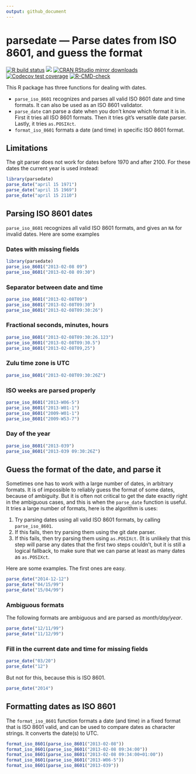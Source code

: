 ```yaml
---
output: github_document
---
```


# parsedate — Parse dates from ISO 8601, and guess the format

<!-- badges: start -->
[![R build status](https://github.com/gaborcsardi/parsedate/workflows/R-CMD-check/badge.svg)](https://github.com/gaborcsardi/parsedate/actions)
[![](https://www.r-pkg.org/badges/version/parsedate)](https://www.r-pkg.org/pkg/parsedate)
[![CRAN RStudio mirror downloads](https://cranlogs.r-pkg.org/badges/parsedate)](https://r-pkg.org/pkg/parsedate)
[![Codecov test coverage](https://codecov.io/gh/gaborcsardi/parsedate/branch/x/graph/badge.svg)](https://app.codecov.io/gh/gaborcsardi/parsedate?branch=x)
[![R-CMD-check](https://github.com/gaborcsardi/parsedate/actions/workflows/R-CMD-check.yaml/badge.svg)](https://github.com/gaborcsardi/parsedate/actions/workflows/R-CMD-check.yaml)
<!-- badges: end -->

This R package has three functions for dealing with dates.

 * `parse_iso_8601` recognizes and parses all valid ISO
   8601 date and time formats. It can also be used as an ISO 8601
   validator.
 * `parse_date` can parse a date when you don't know
   which format it is in. First it tries all ISO 8601 formats.
   Then it tries git's versatile date parser. Lastly, it tries
   `as.POSIXct`.
 * `format_iso_8601` formats a date (and time) in
   specific ISO 8601 format.

## Limitations

The git parser does not work for dates before 1970 and after 2100. For
these dates the current year is used instead:

```r
library(parsedate)
parse_date("april 15 1971")
parse_date("april 15 1969")
parse_date("april 15 2110")
```

## Parsing ISO 8601 dates

`parse_iso_8601` recognizes all valid ISO 8601 formats, and
gives an `NA` for invalid dates. Here are some examples

### Dates with missing fields

```r
library(parsedate)
parse_iso_8601("2013-02-08 09")
parse_iso_8601("2013-02-08 09:30")
```

### Separator between date and time

```r
parse_iso_8601("2013-02-08T09")
parse_iso_8601("2013-02-08T09:30")
parse_iso_8601("2013-02-08T09:30:26")
```

### Fractional seconds, minutes, hours

```r
parse_iso_8601("2013-02-08T09:30:26.123")
parse_iso_8601("2013-02-08T09:30.5")
parse_iso_8601("2013-02-08T09,25")
```

### Zulu time zone is UTC

```r
parse_iso_8601("2013-02-08T09:30:26Z")
```

### ISO weeks are parsed properly

```r
parse_iso_8601("2013-W06-5")
parse_iso_8601("2013-W01-1")
parse_iso_8601("2009-W01-1")
parse_iso_8601("2009-W53-7")
```

### Day of the year

```r
parse_iso_8601("2013-039")
parse_iso_8601("2013-039 09:30:26Z")
```

## Guess the format of the date, and parse it

Sometimes one has to work with a large number of dates, in arbitrary
formats. It is of impossible to reliably guess the format of some
dates, because of ambiguity. But it is often not critical to get the
date exactly right in the ambiguous cases, and this is when the
`parse_date` function is useful. It tries a large number of formats,
here is the algorithm is uses:

 1. Try parsing dates using all valid ISO 8601 formats, by
    calling `parse_iso_8601`.
 2. If this fails, then try parsing them using the git
    date parser.
 3. If this fails, then try parsing them using `as.POSIXct`.
    (It is unlikely that this step will parse any dates that the
    first two steps couldn't, but it is still a logical fallback,
    to make sure that we can parse at least as many dates as
    `as.POSIXct`.

Here are some examples. The first ones are easy.

```r
parse_date("2014-12-12")
parse_date("04/15/99")
parse_date("15/04/99")
```

### Ambiguous formats

The following formats are ambiguous and are parsed as _month/day/year_.

```r
parse_date("12/11/99")
parse_date("11/12/99")
```

### Fill in the current date and time for missing fields

```r
parse_date("03/20")
parse_date("12")
```

But not for this, because this is ISO 8601.

```r
parse_date("2014")
```

## Formatting dates as ISO 8601

The `format_iso_8601` function formats a date (and time) in a fixed format
that is ISO 8601 valid, and can be used to compare dates as character
strings. It converts the date(s) to UTC.

```r
format_iso_8601(parse_iso_8601("2013-02-08"))
format_iso_8601(parse_iso_8601("2013-02-08 09:34:00"))
format_iso_8601(parse_iso_8601("2013-02-08 09:34:00+01:00"))
format_iso_8601(parse_iso_8601("2013-W06-5"))
format_iso_8601(parse_iso_8601("2013-039"))
```
